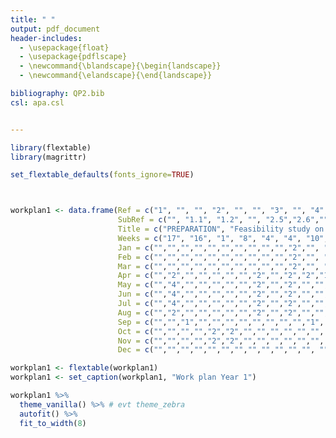 ```yaml
---
title: " "
output: pdf_document
header-includes:
  - \usepackage{float}
  - \usepackage{pdflscape}
  - \newcommand{\blandscape}{\begin{landscape}}
  - \newcommand{\elandscape}{\end{landscape}}

bibliography: QP2.bib
csl: apa.csl


---
```


\blandscape

```r

library(flextable)
library(magrittr)

set_flextable_defaults(fonts_ignore=TRUE) 



workplan1 <- data.frame(Ref = c("1", "", "", "2", "", "", "3", "", "4", "", "", "", "5", "", "", ""),                                
                        SubRef = c("", "1.1", "1.2", "", "2.5","2.6","","3.1","","4.1","4.3","4.4","","5.1","5.2","5.3"),
                        Title = c("PREPARATION", "Feasibility study on knowledge needs and current competences", "Curricula development workshop", "DEVELOPMENT", "Establishment of societal/industry partnerships","Student challenges development and implementation","QUALITY PLAN","Preparation of quality plan and platform","DISSEMINATION AND EXPLOITATION","Developing dissemination and exploitation plan","Internal project information channels and platforms established","Project information to key stakeholders","PROJECT MANAGEMENT","Setting up the project management structures","Preparation of operational guidelines","Project kick-off workshop"),
                        Weeks = c("17", "16", "1", "8", "4", "4", "10", "10", "20", "10", "8", "2", "21", "10", "10", "1"),
                        Jan = c("","","","","","","","","","","2","", "","2", "2",""),
                        Feb = c("","","","","","","","","","","2","", "","2", "2",""),
                        Mar = c("","","","","","","","","","","2","", "","2", "2","1"),
                        Apr = c("","2","","","","","","2","","2","2","1", "","2", "2",""),
                        May = c("","4","","","","","","2","","2","","", "","", "",""),
                        Jun = c("","4","","","","","","2","","2","","", "","", "",""),
                        Jul = c("","4","","","","","","2","","2","","", "","", "",""),
                        Aug = c("","2","","","","","","2","","2","","", "","", "",""),
                        Sep = c("","","1","","","","","","","","","1", "","", "",""),
                        Oct = c("","","","","2","2","","","","","","", "","", "",""),
                        Nov = c("","","","","2","2","","","","","","", "","", "",""),
                        Dec = c("","","","","","","","","","","","", "","", "",""))

workplan1 <- flextable(workplan1)
workplan1 <- set_caption(workplan1, "Work plan Year 1")

workplan1 %>%  
  theme_vanilla() %>% # evt theme_zebra
  autofit() %>%
  fit_to_width(8)
```

\elandscape